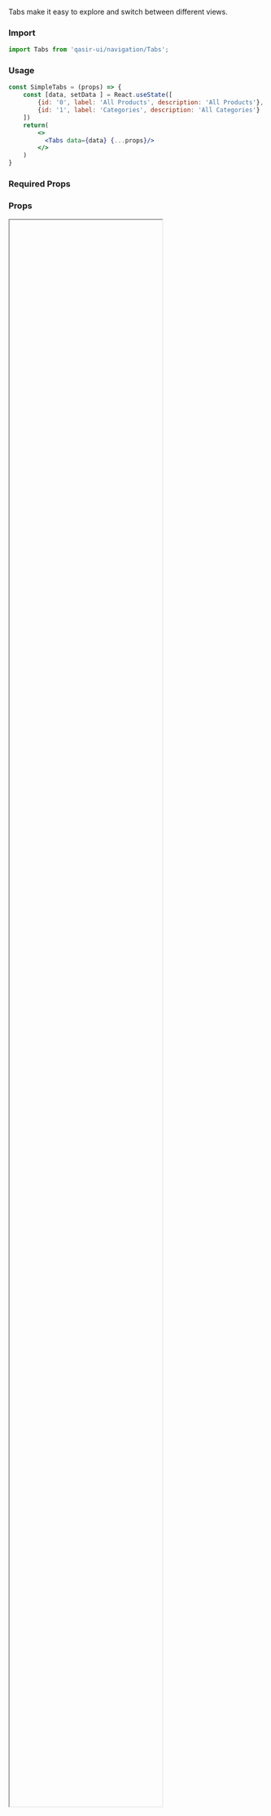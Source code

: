 

<Meta title="Components/Navigation/Tabs"/>


<Title>Simple Tabs</Title>

<Subtitle>Tabs make it easy to explore and switch between different views.
</Subtitle>



### Import 
```js
import Tabs from 'qasir-ui/navigation/Tabs';
```

### Usage 
```jsx
const SimpleTabs = (props) => {
    const [data, setData ] = React.useState([
        {id: '0', label: 'All Products', description: 'All Products'},
        {id: '1', label: 'Categories', description: 'All Categories'}
    ])
    return(
        <>
          <Tabs data={data} {...props}/>
        </>
    )
}

```



### Required Props
<ArgsTable of={SimpleTabs} />

### Props

<IFrame url="https://material-ui.com/api/tabs/#props" height="80%" defaultCollapsed />

### Design

<Figma
  url="https://www.figma.com/file/gBOrYt3aAEcgk2QZDPrWKCIl/Qasir-Design-System?node-id=2409%3A861"
  height="50%"
  defaultCollapsed
/>